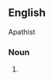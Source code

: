 ==English==
Apathist
===Noun===
{{apathist}}

# {{One who has no feeling towards anything, or more specifically religion. Also having no feeling towards the ideas of a higher power, or praises given to one.}}